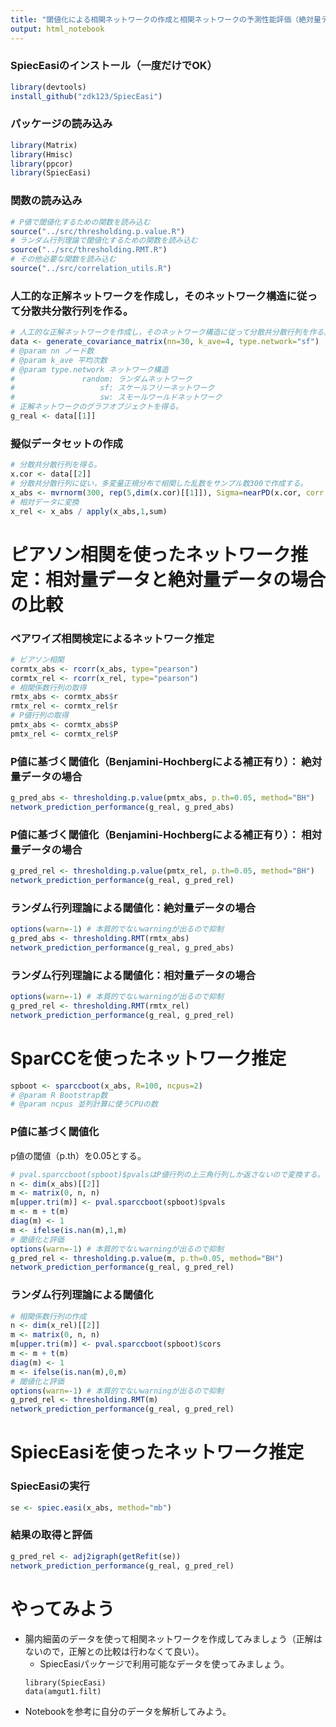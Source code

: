 ```yaml
---
title: "閾値化による相関ネットワークの作成と相関ネットワークの予測性能評価（絶対量データを用いる場合）"
output: html_notebook
---
```


### SpiecEasiのインストール（一度だけでOK）
```r
library(devtools)
install_github("zdk123/SpiecEasi")
```

### パッケージの読み込み
```r
library(Matrix)
library(Hmisc)
library(ppcor)
library(SpiecEasi)
```

### 関数の読み込み
```r
# P値で閾値化するための関数を読み込む
source("../src/thresholding.p.value.R")
# ランダム行列理論で閾値化するための関数を読み込む
source("../src/thresholding.RMT.R")
# その他必要な関数を読み込む
source("../src/correlation_utils.R")
```

### 人工的な正解ネットワークを作成し，そのネットワーク構造に従って分散共分散行列を作る。
```r
# 人工的な正解ネットワークを作成し，そのネットワーク構造に従って分散共分散行列を作る。
data <- generate_covariance_matrix(nn=30, k_ave=4, type.network="sf")
# @param nn ノード数
# @param k_ave 平均次数
# @param type.network ネットワーク構造
#               random: ランダムネットワーク
#                   sf: スケールフリーネットワーク
#                   sw: スモールワールドネットワーク
# 正解ネットワークのグラフオブジェクトを得る。
g_real <- data[[1]]
```

### 擬似データセットの作成
```r
# 分散共分散行列を得る。
x.cor <- data[[2]] 
# 分散共分散行列に従い，多変量正規分布で相関した乱数をサンプル数300で作成する。
x_abs <- mvrnorm(300, rep(5,dim(x.cor)[[1]]), Sigma=nearPD(x.cor, corr = T, keepDiag = T)$mat)
# 相対データに変換
x_rel <- x_abs / apply(x_abs,1,sum)
```

# ピアソン相関を使ったネットワーク推定：相対量データと絶対量データの場合の比較

### ペアワイズ相関検定によるネットワーク推定
```r
# ピアソン相関
cormtx_abs <- rcorr(x_abs, type="pearson")
cormtx_rel <- rcorr(x_rel, type="pearson")
# 相関係数行列の取得
rmtx_abs <- cormtx_abs$r
rmtx_rel <- cormtx_rel$r
# P値行列の取得
pmtx_abs <- cormtx_abs$P
pmtx_rel <- cormtx_rel$P
```

### P値に基づく閾値化（Benjamini-Hochbergによる補正有り）： 絶対量データの場合
```r
g_pred_abs <- thresholding.p.value(pmtx_abs, p.th=0.05, method="BH")
network_prediction_performance(g_real, g_pred_abs)
```
### P値に基づく閾値化（Benjamini-Hochbergによる補正有り）： 相対量データの場合
```r
g_pred_rel <- thresholding.p.value(pmtx_rel, p.th=0.05, method="BH")
network_prediction_performance(g_real, g_pred_rel)
```

### ランダム行列理論による閾値化：絶対量データの場合
```r
options(warn=-1) # 本質的でないwarningが出るので抑制
g_pred_abs <- thresholding.RMT(rmtx_abs)
network_prediction_performance(g_real, g_pred_abs)
```

### ランダム行列理論による閾値化：相対量データの場合
```r
options(warn=-1) # 本質的でないwarningが出るので抑制
g_pred_rel <- thresholding.RMT(rmtx_rel)
network_prediction_performance(g_real, g_pred_rel)
```

# SparCCを使ったネットワーク推定
```r
spboot <- sparccboot(x_abs, R=100, ncpus=2)
# @param R Bootstrap数
# @param ncpus 並列計算に使うCPUの数
```


### P値に基づく閾値化
p値の閾値（p.th）を0.05とする。
```r
# pval.sparccboot(spboot)$pvalsはP値行列の上三角行列しか返さないので変換する。
n <- dim(x_abs)[[2]]
m <- matrix(0, n, n)
m[upper.tri(m)] <- pval.sparccboot(spboot)$pvals
m <- m + t(m)
diag(m) <- 1
m <- ifelse(is.nan(m),1,m)
# 閾値化と評価
options(warn=-1) # 本質的でないwarningが出るので抑制
g_pred_rel <- thresholding.p.value(m, p.th=0.05, method="BH")
network_prediction_performance(g_real, g_pred_rel)
```

### ランダム行列理論による閾値化
```r
# 相関係数行列の作成
n <- dim(x_rel)[[2]]
m <- matrix(0, n, n)
m[upper.tri(m)] <- pval.sparccboot(spboot)$cors
m <- m + t(m)
diag(m) <- 1
m <- ifelse(is.nan(m),0,m)
# 閾値化と評価
options(warn=-1) # 本質的でないwarningが出るので抑制
g_pred_rel <- thresholding.RMT(m)
network_prediction_performance(g_real, g_pred_rel)
```

# SpiecEasiを使ったネットワーク推定
### SpiecEasiの実行
```r
se <- spiec.easi(x_abs, method="mb")
```

### 結果の取得と評価
```r
g_pred_rel <- adj2igraph(getRefit(se))
network_prediction_performance(g_real, g_pred_rel)
```

# やってみよう
  + 腸内細菌のデータを使って相関ネットワークを作成してみましょう（正解はないので，正解との比較は行わなくて良い）。
    + SpiecEasiパッケージで利用可能なデータを使ってみましょう。
    ```
    library(SpiecEasi)
    data(amgut1.filt)
    ```
  + Notebookを参考に自分のデータを解析してみよう。

